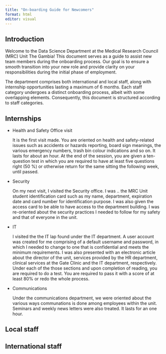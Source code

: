 ```yaml
---
title: "On-boarding Guide for Newcomers"
format: html
editor: visual
---
```


## Introduction

Welcome to the Data Science Department at the Medical Research Council (MRC) Unit The Gambia! This document serves as a guide to assist new team members during the onboarding process. Our goal is to ensure a smooth transition into your new role and provide clarity on your responsibilities during the initial phase of employment.

The department comprises both international and local staff, along with internship opportunities lasting a maximum of 6 months. Each staff category undergoes a distinct onboarding process, albeit with some overlapping elements. Consequently, this document is structured according to staff categories.

## Internships

-   Health and Safety Office visit

    It is the first visit made. You are oriented on health and safety-related issues such as accidents or hazards reporting, board sign meanings, the various emergency numbers, trash bin colour indications and so on. It lasts for about an hour. At the end of the session, you are given a ten-question test in which you are required to have at least five questions right (50 %) or otherwise return for the same sitting the following week, until passed.

-   Security

    On my next visit, I visited the Security office. I was .. the MRC Unit student identification card such as my name, department, expiration date and card number for identification purpose. I was also given the access card to be able to have access to the department building. I was re-oriented about the security practices I needed to follow for my safety and that of everyone in the unit.

-   IT

    I visited the the IT lap found under the IT department. A user account was created for me comprising of a default username and password, in which I needed to change to one that is confidential and meets the minimum requirements. I was also presented with an electronic article about the director of the unit, services provided by the HR department, clinical services at the Gate Clinic and the IT department, respectively. Under each of the those sections and upon completion of reading, you are required to do a test. You are required to pass it with a score of at least 80% or redo the whole process.

-   Communications

    Under the communications department, we were oriented about the various ways communations is done among employees within the unit. Seminars and weekly news letters were also treated. It lasts for an one hour.

## Local staff

## International staff

